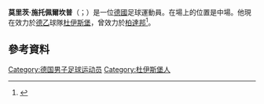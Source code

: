 '''莫里茨·施托佩爾坎普'''（{{lang-de|Moritz Stoppelkamp}}；{{bd|1986年|12月11日}}）是一位[[德國|德國]]足球運動員。在場上的位置是中場。他現在效力於[[德乙|德乙]]球隊[[MSV杜伊斯堡|杜伊斯堡]]，曾效力於[[柏達邦07體育會|柏達邦]]<ref>{{cite web | url = http://www.kicker.de/news/fussball/2bundesliga/vereine/2-bundesliga/2009-10/rot-weiss-oberhausen-101/34246/spieler_moritz-stoppelkamp.html | title = Stoppelkamp, Moritz | language = de | publisher = kicker.de | accessdate = 1 August 2010 | archive-date = 2017-10-28 | archive-url = https://web.archive.org/web/20171028145340/http://www.kicker.de/news/fussball/2bundesliga/vereine/2-bundesliga/2009-10/rot-weiss-oberhausen-101/34246/spieler_moritz-stoppelkamp.html | dead-url = no }}</ref>。
==參考資料==
{{Reflist}}

{{DEFAULTSORT: Stoppelkamp, Moritz}}
[[Category:德国男子足球运动员|Category:德国男子足球运动员]]
[[Category:杜伊斯堡人|Category:杜伊斯堡人]]
